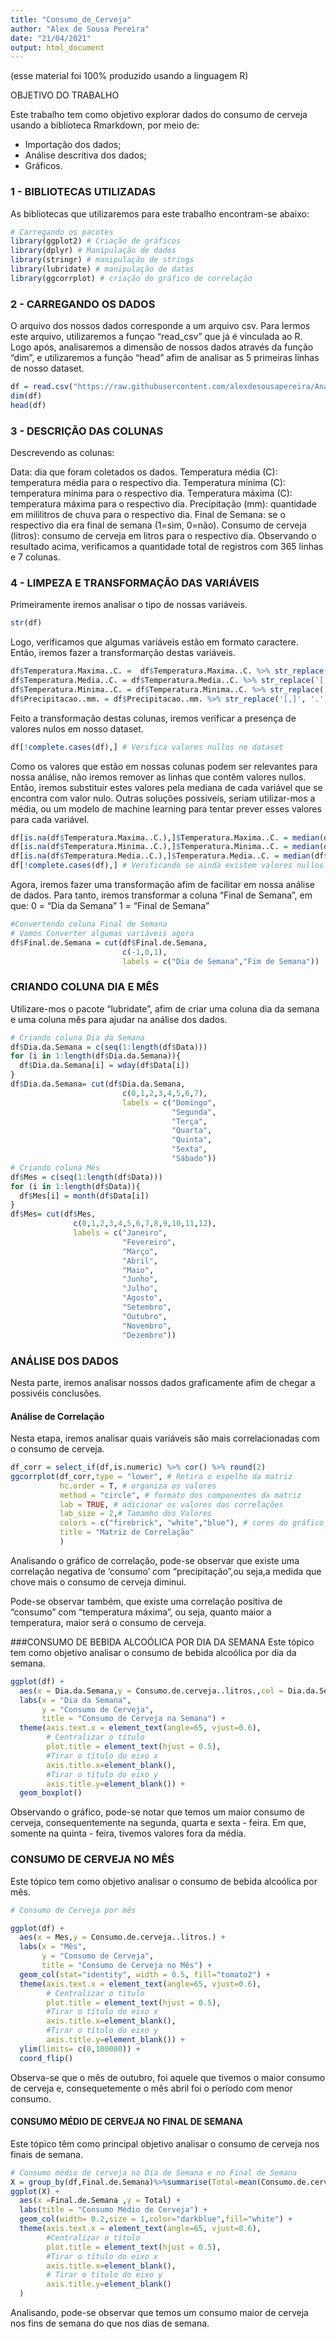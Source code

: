 ```yaml
---
title: "Consumo_de_Cerveja"
author: "Alex de Sousa Pereira"
date: "21/04/2021"
output: html_document
---
```

  (esse material foi 100% produzido usando a linguagem R)


OBJETIVO DO TRABALHO

Este trabalho tem como objetivo  explorar dados do consumo de cerveja usando a biblioteca Rmarkdown, por meio de:
  
- Importação dos dados;
- Análise descritiva dos dados;
- Gráficos.

### 1 - BIBLIOTECAS UTILIZADAS

As bibliotecas que utilizaremos para este trabalho encontram-se abaixo: 

```r
# Carregando os pacotes 
library(ggplot2) # Criação de gráficos
library(dplyr) # Manipulação de dados
library(stringr) # manipulação de strings
library(lubridate) # manipulação de datas
library(ggcorrplot) # criação do gráfico de correlação

```

### 2 - CARREGANDO OS DADOS

O arquivo dos nossos dados corresponde a um arquivo csv. Para lermos este arquivo, utilizaremos a funçao "read_csv" que já é vinculada ao R. Logo após, analisaremos a dimensão de nossos dados através da função "dim", e utilizaremos a função "head" afim de analisar as 5 primeiras linhas de nosso dataset.
```r
df = read.csv("https://raw.githubusercontent.com/alexdesousapereira/Analise-do-Consumo-de-Bebida-Alcoolica/main/Dados/consumo_cerveja.csv",sep = ";")
dim(df)
head(df)

```
### 3 - DESCRIÇÃO DAS COLUNAS
Descrevendo as colunas:

Data: dia que foram coletados os dados.
Temperatura média (C): temperatura média para o respectivo dia.
Temperatura mínima (C): temperatura mínima para o respectivo dia.
Temperatura máxima (C): temperatura máxima para o respectivo dia.
Precipitação (mm): quantidade em mililitros de chuva para o respectivo dia.
Final de Semana: se o respectivo dia era final de semana
(1=sim, 0=não).
Consumo de cerveja (litros): consumo de cerveja em litros para o respectivo dia.
Observando o resultado acima, verificamos a quantidade total de registros com 365 linhas e 7 colunas.

### 4 - LIMPEZA E TRANSFORMAÇÃO DAS VARIÁVEIS
Primeiramente iremos analisar o tipo de nossas variáveis.
```r
str(df)

```
Logo, verificamos que algumas variáveis estão em formato caractere. Então, iremos fazer a transformarção destas variáveis.
```r
df$Temperatura.Maxima..C. =  df$Temperatura.Maxima..C. %>% str_replace('[,]', '.')%>% as.double()
df$Temperatura.Media..C. = df$Temperatura.Media..C. %>% str_replace('[,]', '.') %>% as.double()
df$Temperatura.Minima..C. = df$Temperatura.Minima..C. %>% str_replace('[,]', '.') %>% as.double()
df$Precipitacao..mm. = df$Precipitacao..mm. %>% str_replace('[,]', '.') %>% as.double()

```
Feito a transformação destas colunas, iremos verificar a presença de valores nulos em nosso dataset.
```r
df[!complete.cases(df),] # Verifica valores nullos no dataset
```
Como os valores que estão em nossas colunas podem ser relevantes para nossa análise, não iremos remover as linhas que contêm valores nullos. Então, iremos substituir estes valores pela mediana de cada variável que se encontra com valor nulo. Outras soluções possiveís, seriam utilizar-mos a média, ou um modelo de machine learning para tentar prever esses valores para cada variável.
```r
df[is.na(df$Temperatura.Maxima..C.),]$Temperatura.Maxima..C. = median(df$Temperatura.Maxima..C.,na.rm = T)
df[is.na(df$Temperatura.Minima..C.),]$Temperatura.Minima..C. = median(df$Temperatura.Minima..C.,na.rm = T)
df[is.na(df$Temperatura.Media..C.),]$Temperatura.Media..C. = median(df$Temperatura.Media..C.,na.rm = T)
df[!complete.cases(df),] # Verificando se ainda existem valores nullos no dataset
```
Agora, iremos fazer uma transformação afim de facilitar em nossa análise de dados. Para tanto, iremos transformar a coluna "Final de Semana", em que:
0 = "Dia da Semana"
1 = "Final de Semana"
```r
#Convertendo coluna Final de Semana
# Vamos Converter algumas variáveis agora
df$Final.de.Semana = cut(df$Final.de.Semana, 
                         c(-1,0,1), 
                         labels = c("Dia de Semana","Fim de Semana"))
```
### CRIANDO COLUNA DIA E MÊS
Utilizare-mos o pacote "lubridate", afim de criar uma coluna dia da semana e uma coluna mês para ajudar na análise dos dados.

```r
# Criando coluna Dia da Semana
df$Dia.da.Semana = c(seq(1:length(df$Data)))
for (i in 1:length(df$Dia.da.Semana)){
  df$Dia.da.Semana[i] = wday(df$Data[i]) 
}
df$Dia.da.Semana= cut(df$Dia.da.Semana, 
                         c(0,1,2,3,4,5,6,7), 
                         labels = c("Domingo",
                                    "Segunda",
                                    "Terça",
                                    "Quarta",
                                    "Quinta",
                                    "Sexta",
                                    "Sábado"))
# Criando coluna Mês 
df$Mes = c(seq(1:length(df$Data)))
for (i in 1:length(df$Data)){
  df$Mes[i] = month(df$Data[i])
}
df$Mes= cut(df$Mes, 
              c(0,1,2,3,4,5,6,7,8,9,10,11,12), 
              labels = c("Janeiro",
                         "Fevereiro",
                         "Março",
                         "Abril",
                         "Maio",
                         "Junho",
                         "Julho",
                         "Agosto",
                         "Setembro",
                         "Outubro",
                         "Novembro",
                         "Dezembro"))
```
### ANÁLISE DOS DADOS
Nesta parte, iremos analisar nossos dados graficamente afim de chegar a possivéis conclusões.

#### Análise de Correlação
Nesta etapa, iremos analisar quais variáveis são mais correlacionadas com o consumo de cerveja.
```r
df_corr = select_if(df,is.numeric) %>% cor() %>% round(2)
ggcorrplot(df_corr,type = "lower", # Retira o espelho da matriz
           hc.order = T, # organiza os valores 
           method = "circle", # formato dos componentes da matriz
           lab = TRUE, # adicionar os valores das correlações
           lab_size = 2,# Tamamho dos Valores
           colors = c("firebrick", "white","blue"), # cores do gráfico
           title = "Matriz de Correlação"
           ) 
```
Analisando o gráfico de correlação, pode-se observar que existe uma correlação negativa de ‘consumo’ com "precipitação",ou seja,a medida que chove mais o consumo de cerveja diminui.

Pode-se observar também, que existe uma correlação positiva de "consumo" com "temperatura máxima", ou seja, quanto maior a temperatura, maior será o consumo de cerveja.

###CONSUMO DE BEBIDA ALCOÓLICA POR DIA DA SEMANA
Este tópico tem como objetivo analisar o consumo de bebida alcoólica por dia da semana.

```r
ggplot(df) +  
  aes(x = Dia.da.Semana,y = Consumo.de.cerveja..litros.,col = Dia.da.Semana) +
  labs(x = "Dia da Semana",
       y = "Consumo de Cerveja",
       title = "Consumo de Cerveja na Semana") +
  theme(axis.text.x = element_text(angle=65, vjust=0.6),
        # Centralizar o título
        plot.title = element_text(hjust = 0.5),
        #Tirar o título do eixo x
        axis.title.x=element_blank(),
        #Tirar o título do eixo y
        axis.title.y=element_blank()) +
  geom_boxplot()

```
Observando o gráfico, pode-se notar que temos um maior consumo de cerveja, consequentemente na segunda, quarta e sexta - feira. Em que, somente na quinta - feira, tivemos valores fora da média.

### CONSUMO DE CERVEJA NO MÊS
Este tópico tem como objetivo analisar o consumo de bebida alcoólica por mês.
```r
# Consumo de Cerveja por mês  

ggplot(df) +  
  aes(x = Mes,y = Consumo.de.cerveja..litros.) +
  labs(x = "Mês",
       y = "Consumo de Cerveja",
       title = "Consumo de Cerveja no Mês") +
  geom_col(stat="identity", width = 0.5, fill="tomato2") +
  theme(axis.text.x = element_text(angle=65, vjust=0.6),
        # Centralizar o título
        plot.title = element_text(hjust = 0.5),
        #Tirar o título do eixo x
        axis.title.x=element_blank(),
        #Tirar o título do eixo y
        axis.title.y=element_blank()) +
  ylim(limits= c(0,100000)) + 
  coord_flip()

```

Observa-se que o mês de outubro, foi aquele que tivemos o maior consumo de cerveja e, consequetemente o mês abril foi o período com menor consumo.

#### CONSUMO MÉDIO DE CERVEJA NO FINAL DE SEMANA
Este tópico têm como principal objetivo analisar o consumo de cerveja nos finais de semana.

```r
# Consumo médio de cerveja no Dia de Semana e no Final de Semana
X = group_by(df,Final.de.Semana)%>%summarise(Total=mean(Consumo.de.cerveja..litros.))
ggplot(X) +  
  aes(x =Final.de.Semana ,y = Total) +
  labs(title = "Consumo Médio de Cerveja") +
  geom_col(width= 0.2,size = 1,color="darkblue",fill="white") +
  theme(axis.text.x = element_text(angle=65, vjust=0.6),
        #Centralizar o título
        plot.title = element_text(hjust = 0.5),
        #Tirar o título do eixo x
        axis.title.x=element_blank(),
        # Tirar o título do eixo y
        axis.title.y=element_blank()
  )

```
Analisando, pode-se observar que temos um consumo maior de cerveja nos fins de semana do que nos dias de semana.



